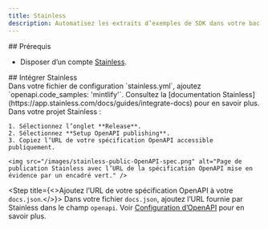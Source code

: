 ```yaml
---
title: Stainless
description: Automatisez les extraits d’exemples de SDK dans votre bac à sable d’API
---
```


<div id="prerequisites">
  ## Prérequis
</div>

* Disposer d’un compte [Stainless](https://app.stainless.com).

<div id="integrate-with-stainless">
  ## Intégrer Stainless
</div>

<Steps>
  <Step title="Configurer la décoration OpenAPI dans Stainless.">
    Dans votre fichier de configuration `stainless.yml`, ajoutez `openapi.code_samples: 'mintlify'`. Consultez la [documentation Stainless](https://app.stainless.com/docs/guides/integrate-docs) pour en savoir plus.
  </Step>

  <Step title="Publier l’URL de votre spécification OpenAPI.">
    Dans votre projet Stainless :

    1. Sélectionnez l’onglet **Release**.
    2. Sélectionnez **Setup OpenAPI publishing**.
    3. Copiez l’URL de votre spécification OpenAPI accessible publiquement.

    <img src="/images/stainless-public-OpenAPI-spec.png" alt="Page de publication Stainless avec l’URL de la spécification OpenAPI mise en évidence par un encadré vert." />
  </Step>

  <Step title={<>Ajoutez l’URL de votre spécification OpenAPI à votre <code>docs.json</code>.</>}>
    Dans votre fichier `docs.json`, ajoutez l’URL fournie par Stainless dans le champ `openapi`. Voir [Configuration d’OpenAPI](/fr/api-playground/openapi-setup) pour en savoir plus.
  </Step>
</Steps>
